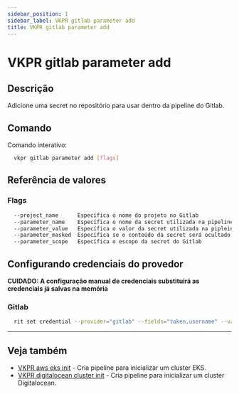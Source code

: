 ```yaml
---
sidebar_position: 1
sidebar_label: VKPR gitlab parameter add
title: VKPR gitlab parameter add
---
```


# VKPR gitlab parameter add

## Descrição

Adicione uma secret no repositório para usar dentro da pipeline do Gitlab.

## Comando

Comando interativo:

```bash
  vkpr gitlab parameter add [flags]
```

## Referência de valores

### Flags

```sh
  --project_name      Específica o nome do projeto no Gitlab
  --parameter_name    Específica o nome da secret utilizada na pipeline do Gitlab
  --parameter_value   Específica o valor da secret utilizada na pipleine do Gitlab
  --parameter_masked  Específica se o conteúdo da secret será ocultado na pipeline
  --parameter_scope   Específica o escopo da secret do Gitlab
```

## Configurando credenciais do provedor

**CUIDADO: A configuração manual de credenciais substituirá as credenciais já salvas na memória**

### Gitlab

```bash
  rit set credential --provider="gitlab" --fields="token,username" --values="seu-token,seu-username"
```

---

## Veja também

- [VKPR aws eks init](/docs/commands/aws/eks/init) - Cria pipeline para inicializar um cluster EKS.
- [VKPR digitalocean cluster init](/docs/commands/digitalocean/cluster/init) - Cria pipeline para inicializar um cluster Digitalocean.
